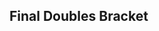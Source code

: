 {{DISPLAYTITLE:Helix: ''Melee'' Doubles Bracket}}{{SetGame|melee}}{{tabs static
|name1=Overview
|link1=Helix/Melee
|name2=Singles Bracket
|link2=Helix/Melee/Singles Bracket
|name3=Doubles Bracket
|link3=Helix/Melee/Doubles Bracket
|This=3
}}
{{:Helix/Melee/Doubles Bracket/Winners}}
{{:Helix/Melee/Doubles Bracket/Losers}}
<onlyinclude>
==Final Doubles Bracket==
{{DEFinalDoublesSmwBracket
|tourneylink=Helix/Melee
|tourneyname=Helix
|l1placement=4
|r2placement=3
|r3loserplacement=2
|r3winnerplacement=1
<!-- FROM WINNERS -->
|r1m1t1p1=Ice |r1m1t1p1flag=de
|r1m1t1p2=Armada |r1m1t1p2flag=se |r1m1t1score=3
|r1m1t2p1=peki |r1m1t2p1flag=fi
|r1m1t2p2=NamiNami |r1m1t2p2flag=fi |r1m1t2score=0
|r1m1win=1
|r1m1t1p1char1=sheik |r1m1t1p1stock1=2 |r1m1t1p2char1=peach |r1m1t1p2stock1=1
|r1m1t2p1char1=fox |r1m1t2p1stock1=0 |r1m1t2p2char1=falco |r1m1t2p2stock1=0 |r1m1win1=1 |r1m1stage1=Final Destination
|r1m1t1p1char2=sheik |r1m1t1p1stock2=2 |r1m1t1p2char2=peach |r1m1t1p2stock2=2
|r1m1t2p1char2=fox |r1m1t2p1stock2=0 |r1m1t2p2char2=falco |r1m1t2p2stock2=0 |r1m1win2=1 |r1m1stage2=Pokémon Stadium
|r1m1t1p1char3=sheik |r1m1t1p1stock3=2 |r1m1t1p2char3=peach |r1m1t1p2stock3=2
|r1m1t2p1char3=fox |r1m1t2p1stock3=0 |r1m1t2p2char3=falco |r1m1t2p2stock3=0 |r1m1win3=1 |r1m1stage3=Final Destination
|r1m1t1p1char4= |r1m1t1p1stock4= |r1m1t1p2char4= |r1m1t1p2stock4=
|r1m1t2p1char4= |r1m1t2p1stock4= |r1m1t2p2char4= |r1m1t2p2stock4= |r1m1win4= |r1m1stage4=
|r1m1t1p1char5= |r1m1t1p1stock5= |r1m1t1p2char5= |r1m1t1p2stock5=
|r1m1t2p1char5= |r1m1t2p1stock5= |r1m1t2p2char5= |r1m1t2p2stock5= |r1m1win5= |r1m1stage5=
|r1m1date=
|r1m1finished=
|r1m1details={{BracketMatchDetails
|vod=https://www.youtube.com/watch?v=asUDK-iV-No
|preview=
|lrthread=
|interview=
|recap=
|comment=
|live=
}}
<!-- FROM LOSERS -->
|l1m1t1p1=Random-Ness |l1m1t1p1flag=se
|l1m1t1p2=Zoler |l1m1t1p2flag=se |l1m1t1score=2
|l1m1t2p1=Westballz |l1m1t2p1flag=us
|l1m1t2p2=Overtriforce |l1m1t2p2flag=es |l1m1t2score=3
|l1m1win=2
|l1m1t1p1char1=fox |l1m1t1p1stock1=0 |l1m1t1p2char1=fox |l1m1t1p2stock1=0
|l1m1t2p1char1=cf |l1m1t2p1stock1=1 |l1m1t2p2char1=sheik |l1m1t2p2stock1=0 |l1m1win1=2 |l1m1stage1=Battlefield
|l1m1t1p1char2=fox |l1m1t1p1stock2=0 |l1m1t1p2char2=fox |l1m1t1p2stock2=0
|l1m1t2p1char2=samus |l1m1t2p1stock2=2 |l1m1t2p2char2=sheik |l1m1t2p2stock2=2 |l1m1win2=2 |l1m1stage2=Pokémon Stadium
|l1m1t1p1char3=fox |l1m1t1p1stock3=1 |l1m1t1p2char3=fox |l1m1t1p2stock3=1
|l1m1t2p1char3=marth |l1m1t2p1stock3=0 |l1m1t2p2char3=sheik |l1m1t2p2stock3=0 |l1m1win3=1 |l1m1stage3=Yoshi's Story
|l1m1t1p1char4=fox |l1m1t1p1stock4=1 |l1m1t1p2char4=fox |l1m1t1p2stock4=2
|l1m1t2p1char4=fox |l1m1t2p1stock4=0 |l1m1t2p2char4=sheik |l1m1t2p2stock4=0 |l1m1win4=1 |l1m1stage4=Final Destination
|l1m1t1p1char5=fox |l1m1t1p1stock5=0 |l1m1t1p2char5=fox |l1m1t1p2stock5=0
|l1m1t2p1char5=falco |l1m1t2p1stock5=0 |l1m1t2p2char5=sheik |l1m1t2p2stock5=2 |l1m1win5=2 |l1m1stage5=Final Destination
|l1m1date=
|l1m1finished=
|l1m1details={{BracketMatchDetails
|vod=https://www.youtube.com/watch?v=3EohvB_B17k
|preview=
|lrthread=
|interview=
|recap=
|comment=
|live=
}}
<!-- LOSERS FINALS -->
|r2m1t1p1=peki |r2m1t1p1flag=fi
|r2m1t1p2=NamiNami |r2m1t1p2flag=fi |r2m1t1score=0
|r2m1t2p1=Westballz |r2m1t2p1flag=us
|r2m1t2p2=Overtriforce |r2m1t2p2flag=es |r2m1t2score=3
|r2m1win=2
|r2m1t1p1char1=fox |r2m1t1p1stock1=0 |r2m1t1p2char1=falco |r2m1t1p2stock1=0
|r2m1t2p1char1=falco |r2m1t2p1stock1=1 |r2m1t2p2char1=sheik |r2m1t2p2stock1=2 |r2m1win1=2 |r2m1stage1=Final Destination
|r2m1t1p1char2=fox |r2m1t1p1stock2=0 |r2m1t1p2char2=falco |r2m1t1p2stock2=0
|r2m1t2p1char2=falco |r2m1t2p1stock2=2 |r2m1t2p2char2=sheik |r2m1t2p2stock2=1 |r2m1win2=2 |r2m1stage2=Pokémon Stadium
|r2m1t1p1char3=fox |r2m1t1p1stock3=0 |r2m1t1p2char3=falco |r2m1t1p2stock3=0
|r2m1t2p1char3=cf |r2m1t2p1stock3=0 |r2m1t2p2char3=sheik |r2m1t2p2stock3=2 |r2m1win3=2 |r2m1stage3=Final Destination
|r2m1t1p1char4= |r2m1t1p1stock4= |r2m1t1p2char4= |r2m1t1p2stock4=
|r2m1t2p1char4= |r2m1t2p1stock4= |r2m1t2p2char4= |r2m1t2p2stock4= |r2m1win4= |r2m1stage4=
|r2m1t1p1char5= |r2m1t1p1stock5= |r2m1t1p2char5= |r2m1t1p2stock5=
|r2m1t2p1char5= |r2m1t2p1stock5= |r2m1t2p2char5= |r2m1t2p2stock5= |r2m1win5= |r2m1stage5=
|r2m1date=
|r2m1finished=
|r2m1details={{BracketMatchDetails
|vod=https://www.youtube.com/watch?v=6hvUzCSXOhY
|preview=
|lrthread=
|interview=
|recap=
|comment=
|live=
}}
<!-- GRAND FINALS -->
|r3m1t1p1=Ice |r3m1t1p1flag=de
|r3m1t1p2=Armada |r3m1t1p2flag=se |r3m1t1score=3
|r3m1t2p1=Westballz |r3m1t2p1flag=us
|r3m1t2p2=Overtriforce |r3m1t2p2flag=es |r3m1t2score=1
|r3m1win=1
|r3m1t1p1char1=sheik |r3m1t1p1stock1=0 |r3m1t1p2char1=peach |r3m1t1p2stock1=0
|r3m1t2p1char1=falco |r3m1t2p1stock1=1 |r3m1t2p2char1=sheik |r3m1t2p2stock1=0 |r3m1win1=2 |r3m1stage1=Battlefield
|r3m1t1p1char2=sheik |r3m1t1p1stock2=1 |r3m1t1p2char2=peach |r3m1t1p2stock2=2
|r3m1t2p1char2=falco |r3m1t2p1stock2=0 |r3m1t2p2char2=sheik |r3m1t2p2stock2=0 |r3m1win2=1 |r3m1stage2=Dream Land
|r3m1t1p1char3=sheik |r3m1t1p1stock3=1 |r3m1t1p2char3=peach |r3m1t1p2stock3=2
|r3m1t2p1char3=falco |r3m1t2p1stock3=0 |r3m1t2p2char3=sheik |r3m1t2p2stock3=0 |r3m1win3=1 |r3m1stage3=Pokémon Stadium
|r3m1t1p1char4=sheik |r3m1t1p1stock4=1 |r3m1t1p2char4=peach |r3m1t1p2stock4=1
|r3m1t2p1char4=falco |r3m1t2p1stock4=0 |r3m1t2p2char4=sheik |r3m1t2p2stock4=0 |r3m1win4=1 |r3m1stage4=Yoshi's Story
|r3m1t1p1char5= |r3m1t1p1stock5= |r3m1t1p2char5= |r3m1t1p2stock5=
|r3m1t2p1char5= |r3m1t2p1stock5= |r3m1t2p2char5= |r3m1t2p2stock5= |r3m1win5= |r3m1stage5=

|r3m1date=
|r3m1finished=
|r3m1details={{BracketMatchDetails
|vod=https://www.youtube.com/watch?v=NYOETlUlXb0
|preview=
|lrthread=
|interview=
|recap=
|comment=
|live=
}}
}}
</onlyinclude>
